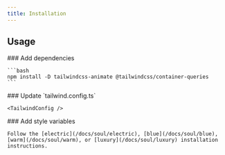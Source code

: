 ```yaml
---
title: Installation
---
```


## Usage

<Steps>
  <Step>
    ### Add dependencies

    ```bash
    npm install -D tailwindcss-animate @tailwindcss/container-queries
    ```

  </Step>
  <Step>
    ### Update `tailwind.config.ts`

    <TailwindConfig />

  </Step>
  <Step>
    ### Add style variables

    Follow the [electric](/docs/soul/electric), [blue](/docs/soul/blue), [warm](/docs/soul/warm), or [luxury](/docs/soul/luxury) installation instructions.

  </Step>
</Steps>
